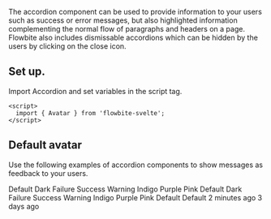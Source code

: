 
The accordion component can be used to provide information to your users such as success or error messages, but also highlighted information complementing the normal flow of paragraphs and headers on a page. Flowbite also includes dismissable accordions which can be hidden by the users by clicking on the close icon.

## Set up.

Import Accordion and set variables in the script tag.

```react example
<script>
  import { Avatar } from 'flowbite-svelte';
</script>
```

## Default avatar

Use the following examples of accordion components to show messages as feedback to your users.

<CodePreview title="Default badges" className="flex flex-wrap gap-2">
  <Badge color="info">Default</Badge>
  <Badge color="gray">Dark</Badge>
  <Badge color="failure">Failure</Badge>
  <Badge color="success">Success</Badge>
  <Badge color="warning">Warning</Badge>
  <Badge color="indigo">Indigo</Badge>
  <Badge color="purple">Purple</Badge>
  <Badge color="pink">Pink</Badge>
</CodePreview>
<CodePreview title="Large badges" className="flex flex-wrap gap-2">
  <Badge color="info" size="sm">
    Default
  </Badge>
  <Badge color="gray" size="sm">
    Dark
  </Badge>
  <Badge color="failure" size="sm">
    Failure
  </Badge>
  <Badge color="success" size="sm">
    Success
  </Badge>
  <Badge color="warning" size="sm">
    Warning
  </Badge>
  <Badge color="indigo" size="sm">
    Indigo
  </Badge>
  <Badge color="purple" size="sm">
    Purple
  </Badge>
  <Badge color="pink" size="sm">
    Pink
  </Badge>
</CodePreview>
<CodePreview title="Badge as link" className="flex flex-wrap gap-2">
  <Badge href="/badges">Default</Badge>
  <Badge size="sm" href="/badges">
    Default
  </Badge>
</CodePreview>
<CodePreview title="Badge with icon" className="flex flex-wrap gap-2">
  <Badge icon={HiCheck}>2 minutes ago</Badge>
  <Badge color="gray" icon={HiClock}>
    3 days ago
  </Badge>
</CodePreview>
<CodePreview title="Badge with icon only" className="flex flex-wrap gap-2">
  <Badge icon={HiCheck} />
  <Badge color="gray" icon={HiCheck} />
  <Badge size="sm" icon={HiCheck} />
  <Badge color="gray" size="sm" icon={HiCheck} />
</CodePreview>
